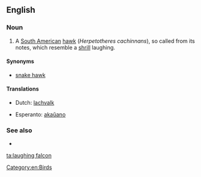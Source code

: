 {{also|laughing-falcon}}
==English==

===Noun===
{{en-noun}}

# A [[South American]] [[hawk]] (''Herpetotheres cachinnans''), so called from its notes, which resemble a [[shrill]] laughing.

====Synonyms====
*[[snake hawk]]

====Translations====
{{trans-top|South American hawk (Herpetotheres cachinnans)}}
*Dutch: [[lachvalk]]
{{trans-mid}}
*Esperanto: [[akaŭano]]
{{trans-bottom}}

===See also===
* {{pedia|laughing falcon}}

[[Category:en:Birds]]

[[ta:laughing falcon]]